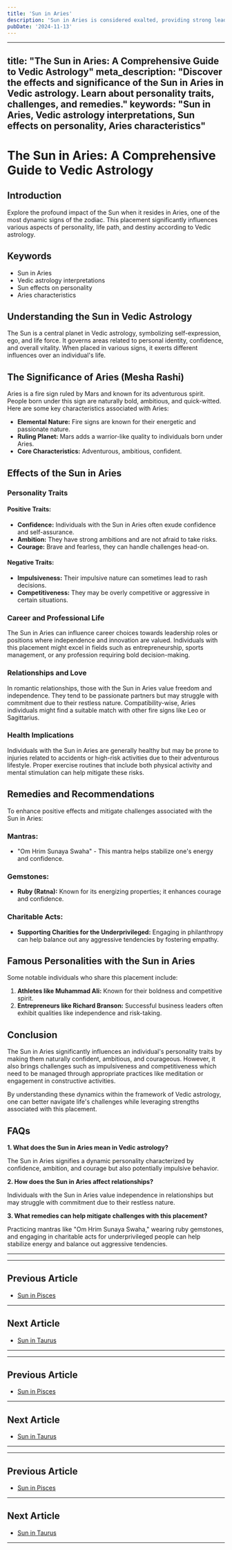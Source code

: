 ```yaml
---
title: 'Sun in Aries'
description: 'Sun in Aries is considered exalted, providing strong leadership qualities, courage, and confidence. Individuals with this placement are ambitious, assertive, and possess a pioneering spirit.  in Vedic Astrology'
pubDate: '2024-11-13'
---
```


---
title: "The Sun in Aries: A Comprehensive Guide to Vedic Astrology"
meta_description: "Discover the effects and significance of the Sun in Aries in Vedic astrology. Learn about personality traits, challenges, and remedies."
keywords: "Sun in Aries, Vedic astrology interpretations, Sun effects on personality, Aries characteristics"
---

# The Sun in Aries: A Comprehensive Guide to Vedic Astrology

## Introduction

Explore the profound impact of the Sun when it resides in Aries, one of the most dynamic signs of the zodiac. This placement significantly influences various aspects of personality, life path, and destiny according to Vedic astrology.

## Keywords

- Sun in Aries
- Vedic astrology interpretations
- Sun effects on personality
- Aries characteristics

## Understanding the Sun in Vedic Astrology

The Sun is a central planet in Vedic astrology, symbolizing self-expression, ego, and life force. It governs areas related to personal identity, confidence, and overall vitality. When placed in various signs, it exerts different influences over an individual's life.

## The Significance of Aries (Mesha Rashi)

Aries is a fire sign ruled by Mars and known for its adventurous spirit. People born under this sign are naturally bold, ambitious, and quick-witted. Here are some key characteristics associated with Aries:

- **Elemental Nature:** Fire signs are known for their energetic and passionate nature.
- **Ruling Planet:** Mars adds a warrior-like quality to individuals born under Aries.
- **Core Characteristics:** Adventurous, ambitious, confident.

## Effects of the Sun in Aries

### Personality Traits

#### Positive Traits:
- **Confidence:** Individuals with the Sun in Aries often exude confidence and self-assurance.
- **Ambition:** They have strong ambitions and are not afraid to take risks.
- **Courage:** Brave and fearless, they can handle challenges head-on.
  
#### Negative Traits:
- **Impulsiveness:** Their impulsive nature can sometimes lead to rash decisions.
- **Competitiveness:** They may be overly competitive or aggressive in certain situations.
  
### Career and Professional Life

The Sun in Aries can influence career choices towards leadership roles or positions where independence and innovation are valued. Individuals with this placement might excel in fields such as entrepreneurship, sports management, or any profession requiring bold decision-making.

### Relationships and Love

In romantic relationships, those with the Sun in Aries value freedom and independence. They tend to be passionate partners but may struggle with commitment due to their restless nature. Compatibility-wise, Aries individuals might find a suitable match with other fire signs like Leo or Sagittarius.

### Health Implications

Individuals with the Sun in Aries are generally healthy but may be prone to injuries related to accidents or high-risk activities due to their adventurous lifestyle. Proper exercise routines that include both physical activity and mental stimulation can help mitigate these risks.

## Remedies and Recommendations

To enhance positive effects and mitigate challenges associated with the Sun in Aries:

### Mantras:
- "Om Hrim Sunaya Swaha" - This mantra helps stabilize one's energy and confidence.

### Gemstones:
- **Ruby (Ratna):** Known for its energizing properties; it enhances courage and confidence.
  
### Charitable Acts:
- **Supporting Charities for the Underprivileged:** Engaging in philanthropy can help balance out any aggressive tendencies by fostering empathy.

## Famous Personalities with the Sun in Aries

Some notable individuals who share this placement include:

1. **Athletes like Muhammad Ali:** Known for their boldness and competitive spirit.
2. **Entrepreneurs like Richard Branson:** Successful business leaders often exhibit qualities like independence and risk-taking.

## Conclusion

The Sun in Aries significantly influences an individual's personality traits by making them naturally confident, ambitious, and courageous. However, it also brings challenges such as impulsiveness and competitiveness which need to be managed through appropriate practices like meditation or engagement in constructive activities.

By understanding these dynamics within the framework of Vedic astrology, one can better navigate life's challenges while leveraging strengths associated with this placement.


## FAQs


**1. What does the Sun in Aries mean in Vedic astrology?**

The Sun in Aries signifies a dynamic personality characterized by confidence, ambition, and courage but also potentially impulsive behavior.


**2. How does the Sun in Aries affect relationships?**

Individuals with the Sun in Aries value independence in relationships but may struggle with commitment due to their restless nature.


**3. What remedies can help mitigate challenges with this placement?**

Practicing mantras like "Om Hrim Sunaya Swaha," wearing ruby gemstones, and engaging in charitable acts for underprivileged people can help stabilize energy and balance out aggressive tendencies.


---
---

## Previous Article
- [Sun in Pisces](/blogs-md/0801_Sun_in_Rashi/080112_Sun_in_Pisces.mdx)

---

## Next Article
- [Sun in Taurus](/blogs-md/0801_Sun_in_Rashi/080102_Sun_in_Taurus.mdx)

---
---

## Previous Article
- [Sun in Pisces](080112_Sun_in_Pisces.mdx)

---

## Next Article
- [Sun in Taurus](080102_Sun_in_Taurus.mdx)

---
---

## Previous Article
- [Sun in Pisces](080112_Sun_in_Pisces.mdx)

---

## Next Article
- [Sun in Taurus](080102_Sun_in_Taurus.mdx)

---
